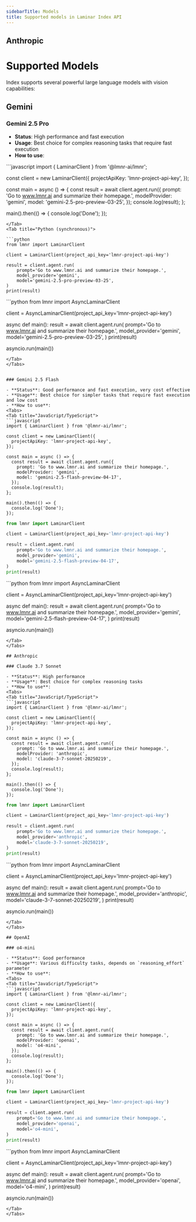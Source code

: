 ```yaml
---
sidebarTitle: Models
title: Supported models in Laminar Index API
---
```


## Anthropic


# Supported Models

Index supports several powerful large language models with vision capabilities:

## Gemini

### Gemini 2.5 Pro

- **Status**: High performance and fast execution
- **Usage**: Best choice for complex reasoning tasks that require fast execution
- **How to use**:
<Tabs>
<Tab title="JavaScript/TypeScript">
```javascript
import { LaminarClient } from '@lmnr-ai/lmnr';

const client = new LaminarClient({
  projectApiKey: 'lmnr-project-api-key',
});

const main = async () => {
  const result = await client.agent.run({
    prompt: 'Go to www.lmnr.ai and summarize their homepage.',
    modelProvider: 'gemini',
    model: 'gemini-2.5-pro-preview-03-25',
  });
  console.log(result);
};

main().then(() => {
  console.log('Done');
});
```
</Tab>
<Tab title="Python (synchronous)">

```python
from lmnr import LaminarClient

client = LaminarClient(project_api_key='lmnr-project-api-key')

result = client.agent.run(
    prompt='Go to www.lmnr.ai and summarize their homepage.',
    model_provider='gemini',
    model='gemini-2.5-pro-preview-03-25',
)
print(result)
```

</Tab>
<Tab title="Python (asynchronous)">
```python
from lmnr import AsyncLaminarClient

client = AsyncLaminarClient(project_api_key='lmnr-project-api-key')

async def main():
    result = await client.agent.run(
        prompt='Go to www.lmnr.ai and summarize their homepage.',
        model_provider='gemini',
        model='gemini-2.5-pro-preview-03-25',
    )
    print(result)

asyncio.run(main())
```
</Tab>
</Tabs>


### Gemini 2.5 Flash

- **Status**: Good performance and fast execution, very cost effective
- **Usage**: Best choice for simpler tasks that require fast execution and low cost
- **How to use**:
<Tabs>
<Tab title="JavaScript/TypeScript">
```javascript
import { LaminarClient } from '@lmnr-ai/lmnr';

const client = new LaminarClient({
  projectApiKey: 'lmnr-project-api-key',
});

const main = async () => {
  const result = await client.agent.run({
    prompt: 'Go to www.lmnr.ai and summarize their homepage.',
    modelProvider: 'gemini',
    model: 'gemini-2.5-flash-preview-04-17',
  });
  console.log(result);
};

main().then(() => {
  console.log('Done');
});
```
</Tab>
<Tab title="Python (synchronous)">

```python
from lmnr import LaminarClient

client = LaminarClient(project_api_key='lmnr-project-api-key')

result = client.agent.run(
    prompt='Go to www.lmnr.ai and summarize their homepage.',
    model_provider='gemini',
    model='gemini-2.5-flash-preview-04-17',
)
print(result)
```

</Tab>
<Tab title="Python (asynchronous)">
```python
from lmnr import AsyncLaminarClient

client = AsyncLaminarClient(project_api_key='lmnr-project-api-key')

async def main():
    result = await client.agent.run(
        prompt='Go to www.lmnr.ai and summarize their homepage.',
        model_provider='gemini',
        model='gemini-2.5-flash-preview-04-17',
    )
    print(result)

asyncio.run(main())
```
</Tab>
</Tabs>

## Anthropic

### Claude 3.7 Sonnet

- **Status**: High performance
- **Usage**: Best choice for complex reasoning tasks
- **How to use**:
<Tabs>
<Tab title="JavaScript/TypeScript">
```javascript
import { LaminarClient } from '@lmnr-ai/lmnr';

const client = new LaminarClient({
  projectApiKey: 'lmnr-project-api-key',
});

const main = async () => {
  const result = await client.agent.run({
    prompt: 'Go to www.lmnr.ai and summarize their homepage.',
    modelProvider: 'anthropic',
    model: 'claude-3-7-sonnet-20250219',
  });
  console.log(result);
};

main().then(() => {
  console.log('Done');
});
```
</Tab>
<Tab title="Python (synchronous)">

```python
from lmnr import LaminarClient

client = LaminarClient(project_api_key='lmnr-project-api-key')

result = client.agent.run(
    prompt='Go to www.lmnr.ai and summarize their homepage.',
    model_provider='anthropic',
    model='claude-3-7-sonnet-20250219',
)
print(result)
```

</Tab>
<Tab title="Python (asynchronous)">
```python
from lmnr import AsyncLaminarClient

client = AsyncLaminarClient(project_api_key='lmnr-project-api-key')

async def main():
    result = await client.agent.run(
        prompt='Go to www.lmnr.ai and summarize their homepage.',
        model_provider='anthropic',
        model='claude-3-7-sonnet-20250219',
    )
    print(result)

asyncio.run(main())
```
</Tab>
</Tabs>

## OpenAI

### o4-mini

- **Status**: Good performance
- **Usage**: Various difficulty tasks, depends on `reasoning_effort` parameter
- **How to use**:
<Tabs>
<Tab title="JavaScript/TypeScript">
```javascript
import { LaminarClient } from '@lmnr-ai/lmnr';

const client = new LaminarClient({
  projectApiKey: 'lmnr-project-api-key',
});

const main = async () => {
  const result = await client.agent.run({
    prompt: 'Go to www.lmnr.ai and summarize their homepage.',
    modelProvider: 'openai',
    model: 'o4-mini',
  });
  console.log(result);
};

main().then(() => {
  console.log('Done');
});
```
</Tab>
<Tab title="Python (synchronous)">

```python
from lmnr import LaminarClient

client = LaminarClient(project_api_key='lmnr-project-api-key')

result = client.agent.run(
    prompt='Go to www.lmnr.ai and summarize their homepage.',
    model_provider='openai',
    model='o4-mini',
)
print(result)
```

</Tab>
<Tab title="Python (asynchronous)">
```python
from lmnr import AsyncLaminarClient

client = AsyncLaminarClient(project_api_key='lmnr-project-api-key')

async def main():
    result = await client.agent.run(
        prompt='Go to www.lmnr.ai and summarize their homepage.',
        model_provider='openai',
        model='o4-mini',
    )
    print(result)

asyncio.run(main())
```
</Tab>
</Tabs>

